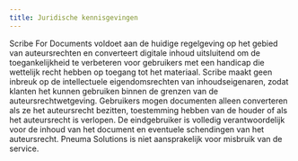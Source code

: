 ```yaml
---
title: Juridische kennisgevingen
---
```



Scribe For Documents voldoet aan de huidige regelgeving op het gebied van auteursrechten en converteert digitale inhoud uitsluitend om de toegankelijkheid te verbeteren voor gebruikers met een handicap die wettelijk recht hebben op toegang tot het materiaal. Scribe maakt geen inbreuk op de intellectuele eigendomsrechten van inhoudseigenaren, zodat klanten het kunnen gebruiken binnen de grenzen van de auteursrechtwetgeving. Gebruikers mogen documenten alleen converteren als ze het auteursrecht bezitten, toestemming hebben van de houder of als het auteursrecht is verlopen. 
De eindgebruiker is volledig verantwoordelijk voor de inhoud van het document en eventuele schendingen van het auteursrecht. Pneuma Solutions is niet aansprakelijk voor misbruik van de service. 
